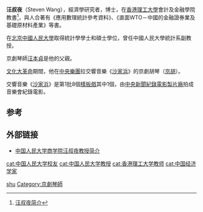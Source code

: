 '''汪叔夜'''（Steven Wang），經濟學研究者，博士，在[[香港理工大學|香港理工大學]]會計及金融學院教書<ref>[http://biz.163.com/40830/0/0V2GLCM900020RPS.html 汪叔夜简介]</ref>，與人合著有《應用數理統計參考資料》、《直面WTO－中國的金融證券業及基礎原材料產業》等書。

在[[北京|北京]][[中國人民大學|中國人民大學]]取得統計學學士和碩士學位，曾任中國人民大學統計系副教授。

京劇琴師[[汪本貞|汪本貞]]是他的父親。

[[文化大革命|文化大革命]]期間，他在[[中央樂團|中央樂團]]拉交響音樂《[[沙家浜|沙家浜]]》的京劇胡琴（[[京胡|京胡]]）。

交響音樂《[[沙家浜|沙家浜]]》是第1批8個[[樣板戲|樣板戲]]其中1個，由[[中央新聞紀錄電影製片廠|中央新聞紀錄電影製片廠]]拍成音樂會紀錄電影。

==参考==
{{refs}}

==外部链接==
*[http://www.frmfrm.net/html/szjs/3472.html 中国人民大学商学院汪叔夜教授简介]

{{normdaten}}
{{DEFAULTSORT:wang shuye}}
[[Category:汪姓|shu]]
[[Category:京劇琴師|Category:京劇琴師]]
[[cat:中国人民大学校友|cat:中国人民大学校友]]
[[cat:中国人民大学教授|cat:中国人民大学教授]]
[[cat:香港理工大学教师|cat:香港理工大学教师]]
[[cat:中国经济学家|cat:中国经济学家]]